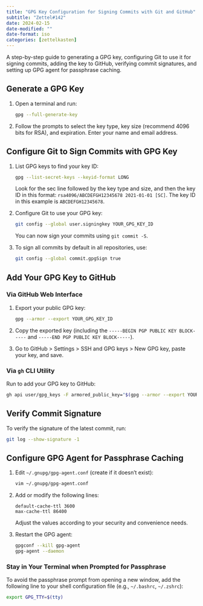 ```yaml
---
title: "GPG Key Configuration for Signing Commits with Git and GitHub"
subtitle: "Zettel#142"
date: 2024-02-15
date-modified: ""
date-format: iso
categories: [zettelkasten]
---
```

A step-by-step guide to generating a GPG key, configuring Git to use it for signing commits, adding the key to GitHub, verifying commit signatures, and setting up GPG agent for passphrase caching.

## Generate a GPG Key

1. Open a terminal and run:

   ```sh
   gpg --full-generate-key
   ```
   
2. Follow the prompts to select the key type, key size (recommend 4096 bits for RSA), and expiration. Enter your name and email address.

## Configure Git to Sign Commits with GPG Key

1. List GPG keys to find your key ID:

   ```sh
   gpg --list-secret-keys --keyid-format LONG
   ```

   Look for the sec line followed by the key type and size, and then the key ID in this format: `rsa4096/ABCDEFGH12345678 2021-01-01 [SC]`. The key ID in this example is `ABCDEFGH12345678`.
   
2. Configure Git to use your GPG key:

   ```sh
   git config --global user.signingkey YOUR_GPG_KEY_ID
   ```

   You can now sign your commits using `git commit -S`.

3. To sign all commits by default in all repositories, use:

   ```sh
   git config --global commit.gpgSign true
   ```

## Add Your GPG Key to GitHub

### Via GitHub Web Interface

1. Export your public GPG key:

   ```sh
   gpg --armor --export YOUR_GPG_KEY_ID
   ```
   
2. Copy the exported key (including the `-----BEGIN PGP PUBLIC KEY BLOCK-----` and `-----END PGP PUBLIC KEY BLOCK-----`).

3. Go to GitHub > Settings > SSH and GPG keys > New GPG key, paste your key, and save.

### Via `gh` CLI Utility

Run to add your GPG key to GitHub:

```sh
gh api user/gpg_keys -F armored_public_key="$(gpg --armor --export YOUR_GPG_KEY_ID)"
```

## Verify Commit Signature

To verify the signature of the latest commit, run:

```sh
git log --show-signature -1
```

## Configure GPG Agent for Passphrase Caching

1. Edit `~/.gnupg/gpg-agent.conf` (create if it doesn't exist):

   ```sh
   vim ~/.gnupg/gpg-agent.conf
   ```

2. Add or modify the following lines:

   ```
   default-cache-ttl 3600
   max-cache-ttl 86400
   ```

   Adjust the values according to your security and convenience needs.

3. Restart the GPG agent:

   ```sh
   gpgconf --kill gpg-agent
   gpg-agent --daemon
   ```

### Stay in Your Terminal when Prompted for Passphrase

To avoid the passphrase prompt from opening a new window, add the following line to your shell configuration file (e.g., `~/.bashrc`, `~/.zshrc`):

```bash
export GPG_TTY=$(tty)
```
